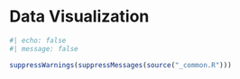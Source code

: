 # Data Visualization {#sec-part}

```r
#| echo: false
#| message: false

suppressWarnings(suppressMessages(source("_common.R")))
```


